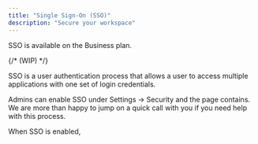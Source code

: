 ```yaml
---
title: "Single Sign-On (SSO)"
description: "Secure your workspace"
---
```


<Note>
  SSO is available on the Business plan.
</Note>

{/* (WIP) */}

SSO is a user authentication process that allows a user to access multiple applications with one set of login credentials.

Admins can enable SSO under Settings -\> Security and the page contains. We are more than happy to jump on a quick call with you if you need help with this process.

When SSO is enabled,
